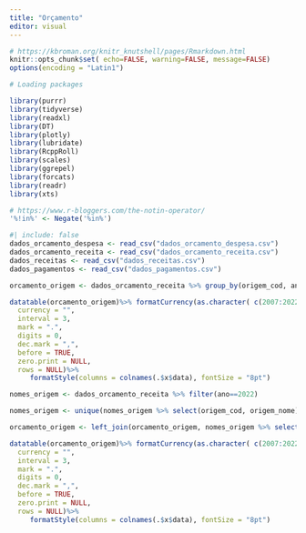 ---
title: "Orçamento"
editor: visual
---

```{r}
# https://kbroman.org/knitr_knutshell/pages/Rmarkdown.html
knitr::opts_chunk$set( echo=FALSE, warning=FALSE, message=FALSE)
options(encoding = "Latin1")
```

```{r}
# Loading packages

library(purrr)
library(tidyverse)
library(readxl)
library(DT)
library(plotly)
library(lubridate)
library(RcppRoll)
library(scales)
library(ggrepel)
library(forcats)
library(readr)
library(xts)
```

```{r}
# https://www.r-bloggers.com/the-notin-operator/
'%!in%' <- Negate('%in%')

```

```{r}
#| include: false
dados_orcamento_despesa <- read_csv("dados_orcamento_despesa.csv")
dados_orcamento_receita <- read_csv("dados_orcamento_receita.csv")
dados_receitas <- read_csv("dados_receitas.csv")
dados_pagamentos <- read_csv("dados_pagamentos.csv")


```

```{r}
orcamento_origem <- dados_orcamento_receita %>% group_by(origem_cod, ano) %>% summarise(valor = sum(valor)) %>% pivot_wider(names_from = ano, values_from = valor)

datatable(orcamento_origem)%>% formatCurrency(as.character( c(2007:2022)),
  currency = "",
  interval = 3,
  mark = ".",
  digits = 0,
  dec.mark = ",",
  before = TRUE,
  zero.print = NULL,
  rows = NULL)%>% 
     formatStyle(columns = colnames(.$x$data), fontSize = "8pt")

nomes_origem <- dados_orcamento_receita %>% filter(ano==2022)

nomes_origem <- unique(nomes_origem %>% select(origem_cod, origem_nome))

orcamento_origem <- left_join(orcamento_origem, nomes_origem %>% select(origem_cod, origem_nome)) %>% relocate(origem_nome, .before = origem_cod)

datatable(orcamento_origem)%>% formatCurrency(as.character( c(2007:2022)),
  currency = "",
  interval = 3,
  mark = ".",
  digits = 0,
  dec.mark = ",",
  before = TRUE,
  zero.print = NULL,
  rows = NULL)%>% 
     formatStyle(columns = colnames(.$x$data), fontSize = "8pt")
```
